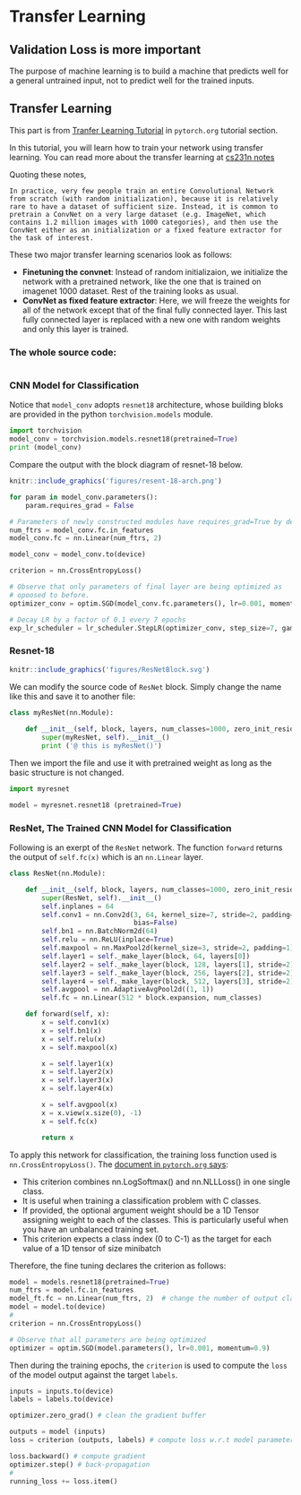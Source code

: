 
# Transfer Learning

## Validation Loss is more important

The purpose of machine learning is to build a machine that predicts well for a general untrained input, not to predict well for the trained inputs.

## Transfer Learning

This part is from [Tranfer Learning Tutorial](https://pytorch.org/tutorials/beginner/transfer_learning_tutorial.html) in `pytorch.org` tutorial section.

In this tutorial, you will learn how to train your network using
transfer learning. You can read more about the transfer learning at [cs231n
notes](http://cs231n.github.io/transfer-learning)

Quoting these notes,

    In practice, very few people train an entire Convolutional Network
    from scratch (with random initialization), because it is relatively
    rare to have a dataset of sufficient size. Instead, it is common to
    pretrain a ConvNet on a very large dataset (e.g. ImageNet, which
    contains 1.2 million images with 1000 categories), and then use the
    ConvNet either as an initialization or a fixed feature extractor for
    the task of interest.

These two major transfer learning scenarios look as follows:

-  **Finetuning the convnet**: Instead of random initializaion, we
   initialize the network with a pretrained network, like the one that is
   trained on imagenet 1000 dataset. Rest of the training looks as
   usual.
-  **ConvNet as fixed feature extractor**: Here, we will freeze the weights
   for all of the network except that of the final fully connected
   layer. This last fully connected layer is replaced with a new one
   with random weights and only this layer is trained.


### The whole source code:

```python
```

### CNN Model for Classification

Notice that `model_conv` adopts `resnet18` architecture, whose building bloks are provided in the python `torchvision.models` module.

```python
import torchvision
model_conv = torchvision.models.resnet18(pretrained=True)
print (model_conv)
```

Compare the output with the block diagram of resnet-18 below.

```r
knitr::include_graphics('figures/resent-18-arch.png')
```

```python
for param in model_conv.parameters():
    param.requires_grad = False

# Parameters of newly constructed modules have requires_grad=True by default
num_ftrs = model_conv.fc.in_features
model_conv.fc = nn.Linear(num_ftrs, 2)

model_conv = model_conv.to(device)

criterion = nn.CrossEntropyLoss()

# Observe that only parameters of final layer are being optimized as
# opoosed to before.
optimizer_conv = optim.SGD(model_conv.fc.parameters(), lr=0.001, momentum=0.9)

# Decay LR by a factor of 0.1 every 7 epochs
exp_lr_scheduler = lr_scheduler.StepLR(optimizer_conv, step_size=7, gamma=0.1)
```




### Resnet-18

```r
knitr::include_graphics('figures/ResNetBlock.svg')
```

We can modify the source code of `ResNet` block. Simply change the name like this and save it to another file:
```python
class myResNet(nn.Module):
    
    def __init__(self, block, layers, num_classes=1000, zero_init_residual=False):
        super(myResNet, self).__init__()
        print ('@ this is myResNet()')
```

Then we import the file and use it with pretrained weight as long as the basic structure is not changed.
```python
import myresnet

model = myresnet.resnet18 (pretrained=True)
```


### ResNet, The Trained CNN Model for Classification

Following is an exerpt of the `ResNet` network. The function `forward` returns the output of `self.fc(x)` which is an `nn.Linear` layer.

```python
class ResNet(nn.Module):

    def __init__(self, block, layers, num_classes=1000, zero_init_residual=False):
        super(ResNet, self).__init__()
        self.inplanes = 64
        self.conv1 = nn.Conv2d(3, 64, kernel_size=7, stride=2, padding=3,
                               bias=False)
        self.bn1 = nn.BatchNorm2d(64)
        self.relu = nn.ReLU(inplace=True)
        self.maxpool = nn.MaxPool2d(kernel_size=3, stride=2, padding=1)
        self.layer1 = self._make_layer(block, 64, layers[0])
        self.layer2 = self._make_layer(block, 128, layers[1], stride=2)
        self.layer3 = self._make_layer(block, 256, layers[2], stride=2)
        self.layer4 = self._make_layer(block, 512, layers[3], stride=2)
        self.avgpool = nn.AdaptiveAvgPool2d((1, 1))
        self.fc = nn.Linear(512 * block.expansion, num_classes)

    def forward(self, x):
        x = self.conv1(x)
        x = self.bn1(x)
        x = self.relu(x)
        x = self.maxpool(x)

        x = self.layer1(x)
        x = self.layer2(x)
        x = self.layer3(x)
        x = self.layer4(x)

        x = self.avgpool(x)
        x = x.view(x.size(0), -1)
        x = self.fc(x)

        return x
```

To apply this network for classification, the training loss function used is `nn.CrossEntropyLoss()`. The [document in `pytorch.org` says](https://pytorch.org/docs/stable/nn.html?highlight=crossentropyloss#torch.nn.CrossEntropyLoss):

- This criterion combines nn.LogSoftmax() and nn.NLLLoss() in one single class.
- It is useful when training a classification problem with C classes. 
- If provided, the optional argument weight should be a 1D Tensor assigning weight to each of the classes. This is particularly useful when you have an unbalanced training set.
- This criterion expects a class index (0 to C-1) as the target for each value of a 1D tensor of size minibatch

Therefore, the fine tuning declares the criterion as follows:
```python
model = models.resnet18(pretrained=True)
num_ftrs = model.fc.in_features
model_ft.fc = nn.Linear(num_ftrs, 2)  # change the number of output classes
model = model.to(device)
#
criterion = nn.CrossEntropyLoss()

# Observe that all parameters are being optimized
optimizer = optim.SGD(model.parameters(), lr=0.001, momentum=0.9)
```

Then during the training epochs, the `criterion` is used to compute the `loss` of the model output against the target `labels`.

```python
inputs = inputs.to(device)
labels = labels.to(device)

optimizer.zero_grad() # clean the gradient buffer

outputs = model (inputs)
loss = criterion (outputs, labels) # compute loss w.r.t model parameters

loss.backward() # compute gradient
optimizer.step() # back-propagation
#
running_loss += loss.item()
```

